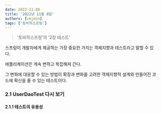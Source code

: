 ```yaml
---
date: 2022-11-08
title: '2022년 11월 8일'
authors: [cmjeon]
tags: ['토비의스프링']
---
```


> '토비의스프링'의 '2장 테스트'

스프링이 개발자에게 제공하는 가장 중요한 가치는 객체지향과 테스트라고 말할 수 있다.

애플리케이션은 계속 변하고 복잡해져 간다.

그 변화에 대응할  수 있는 방법이 확장과 변화를 고려한 객체지향적 설계와 만들어진 코드에 확신을 줄 수 있는 테스트이다.

### 2.1 UserDaoTest 다시 보기

#### 2.1.1 테스트의 유용성

